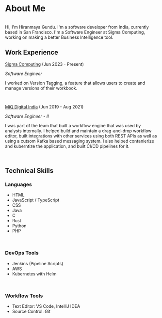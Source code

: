# About Me

<br />
Hi, I'm Hiranmaya Gundu. I'm a software developer from India, currently based in
San Francisco. I'm a Software Engineer at Sigma Computing, working on making a better
Business Intelligence tool.

<br />

## Work Experience

[Sigma Computing](https://sigmacomputing.com) (Jun 2023 - Present)

_Software Engineer_

I worked on Version Tagging, a feature that allows users to create and manage versions of their workbook.

<br />

[MiQ Digital India](https://wearemiq.com) (Jun 2019 - Aug 2021)

_Software Engineer - II_

I was part of the team that built a workflow engine that was used by analysts internally. I helped build and maintain
a drag-and-drop workflow editor, built integrations with other services using both REST APIs as well as using a
cutsom Kafka based messaging system. I also helped contanierize and kuberntize the application, and built CI/CD
pipelines for it.

<br />

## Technical Skills

### Languages

- HTML
- JavaScript / TypeScript
- CSS
- Java
- C
- Rust
- Python
- PHP

<br />

### DevOps Tools

- Jenkins (Pipeline Scripts)
- AWS
- Kubernetes with Helm

<br />

### Workflow Tools

- Text Editor: VS Code, IntelliJ IDEA
- Source Control: Git
